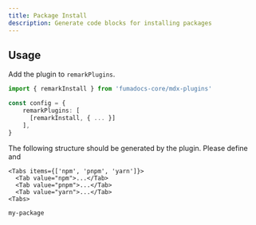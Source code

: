 ```yaml
---
title: Package Install
description: Generate code blocks for installing packages
---
```


## Usage

Add the plugin to `remarkPlugins`.

```ts
import { remarkInstall } from 'fumadocs-core/mdx-plugins'

const config = {
    remarkPlugins: [
      [remarkInstall, { ... }]
    ],
}
```

The following structure should be generated by the plugin. Please define and

```mdx
<Tabs items={['npm', 'pnpm', 'yarn']}>
  <Tab value="npm">...</Tab>
  <Tab value="pnpm">...</Tab>
  <Tab value="yarn">...</Tab>
<Tabs>
```

```bash
my-package
```
